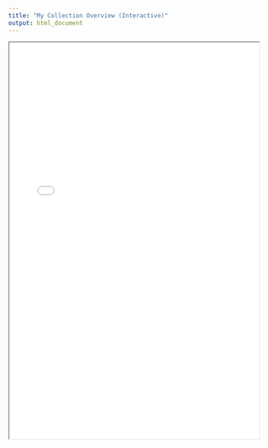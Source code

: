 ```yaml
---
title: "My Collection Overview (Interactive)"
output: html_document
---
```


<iframe src="My_collection_overview_interactive.html" width="100%" height="800px"></iframe>
